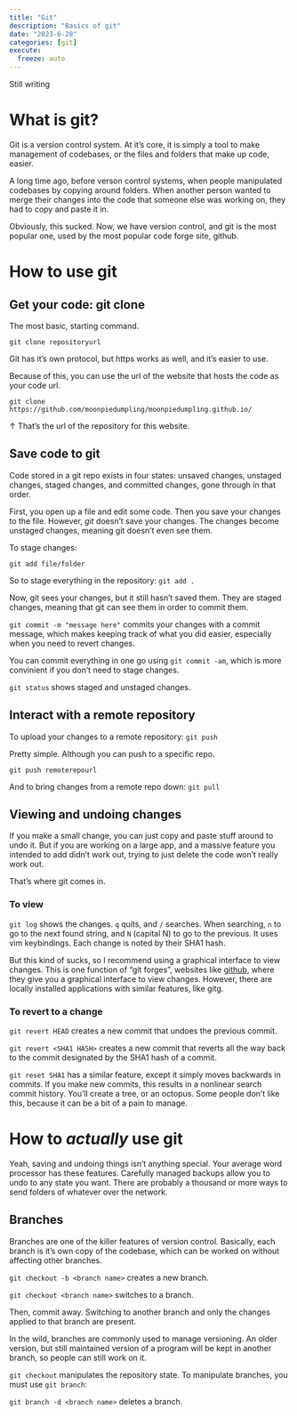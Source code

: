 ```yaml
---
title: "Git"
description: "Basics of git"
date: "2023-6-28"
categories: [git]
execute:
  freeze: auto
---
```


Still writing

# What is git?

Git is a version control system. At it's core, it is simply a tool to make management of codebases, or the files and folders that make up code, easier. 

A long time ago, before verson control systems, when people manipulated codebases by copying around folders. When another person wanted to merge their changes into the code that someone else was working on, they had to copy and paste it in.

Obviously, this sucked. Now, we have version control, and git is the most popular one, used by the most popular code forge site, github.

# How to use git

## Get your code: git clone

The most basic, starting command. 

`git clone repositoryurl`

Git has it's own protocol, but https works as well, and it's easier to use. 

Because of this, you can use the url of the website that hosts the code as your code url.

`git clone https://github.com/moonpiedumpling/moonpiedumpling.github.io/`

↑ That's the url of the repository for this website. 

## Save code to git

Code stored in a git repo exists in four states: unsaved changes, unstaged changes, staged changes, and committed changes, gone through in that order.

First, you open up a file and edit some code. Then you save your changes to the file. However, *git* doesn't save your changes. The changes become unstaged changes, meaning git doesn't even see them.

To stage changes:

`git add file/folder`

So to stage everything in the repository: `git add .`

Now, git sees your changes, but it still hasn't saved them. They are staged changes, meaning that git can see them in order to commit them.

`git commit -m "message here"` commits your changes with a commit message, which makes keeping track of what you did easier, especially when you need to revert changes.

You can commit everything in one go using `git commit -am`, which is more convinient if you don't need to stage changes.

`git status` shows staged and unstaged changes.

## Interact with a remote repository


To upload your changes to a remote repository: `git push`

Pretty simple. Although you can push to a specific repo.

`git push remoterepourl`

And to bring changes from a remote repo down: `git pull`

## Viewing and undoing changes

If you make a small change, you can just copy and paste stuff around to undo it. But if you are working on a large app, and a massive feature you intended to add didn't work out, trying to just delete the code won't really work out. 

That's where git comes in.

### To view

`git log` shows the changes. `q` quits, and `/` searches. When searching, `n` to go to the next found string, and `N` (capital N) to go to the previous. It uses vim keybindings. Each change is noted by their SHA1 hash.

 But this kind of sucks, so I recommend using a graphical interface to view changes. This is one function of "git forges", websites like [github](https://github.com/), where they give you a graphical interface to view changes. However, there are locally installed applications with similar features, like gitg.

### To revert to a change

`git revert HEAD` creates a new commit that undoes the previous commit.

`git revert <SHA1 HASH>` creates a new commit that reverts all the way back to the commit designated by the SHA1 hash of a commit. 

`git reset SHA1` has a similar feature, except it simply moves backwards in commits. If you make new commits, this results in a nonlinear search commit history. You'll create a tree, or an octopus. Some people don't like this, because it can be a bit of a pain to manage.

# How to *actually* use git

Yeah, saving and undoing things isn't anything special. Your average word processor has these features. Carefully managed backups allow you to undo to any state you want. There are probably a thousand or more ways to send folders of whatever over the network.

## Branches

Branches are one of the killer features of version control. Basically, each branch is it's own copy of the codebase, which can be worked on without affecting other branches. 

`git checkout -b <branch name>` creates a new branch. 

`git checkout <branch name>` switches to a branch.

Then, commit away. Switching to another branch and only the changes applied to that branch are present.

In the wild, branches are commonly used to manage versioning. An older version, but still maintained version of a program will be kept in another branch, so people can still work on it. 

`git checkout` manipulates the repository state. To manipulate branches, you must use `git branch`:

`git branch -d <branch name>` deletes a branch.




